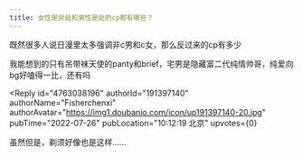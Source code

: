 ```yaml
---
title: 女性是非处和男性是处的cp都有哪些？
---
```



<Forum groupName="动画番剧" groupUrl="https://www.douban.com/group/596353/" archivedAt="2025-05-16T15:12:44.131Z">
  <Post
    id="271523882"
    title="女性是非处和男性是处的cp都有哪些？"
    url="https://www.douban.com/group/topic/271523882/?_spm_id=MTU1MzkwNzI5"
    pubTime="2022-07-26"
    highlightUserId="191397140"
  >
既然很多人说日漫里太多强调非c男和c女，那么反过来的cp有多少

我能想到的只有吊带袜天使的panty和brief，宅男是隐藏富二代纯情帅哥，纯爱向bg好嗑得一比，还有吗

<Reply
  id="4763038196"
  authorId="191397140"
  authorName="Fisherchenxi"
  authorAvatar="https://img1.doubanio.com/icon/up191397140-20.jpg"
  pubTime="2022-07-26"
  pubLocation="10:12:19 北京"
  upvotes={0}
>
虽然但是，剃须好像也是这样......
</Reply>
  </Post>
</Forum>
